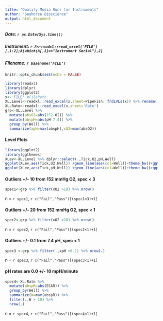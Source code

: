 ```yaml
---
title: "Qualify Media Runs for Instruments"
author: "Seahorse Bioscience"
output: html_document
---
```

##### Date: `r as.Date(Sys.time())`
##### Instrument:  `r A<-readxl::read_excel('FILE')[,1:2];A[which(A[,1]=="Instrument Serial"),2]`
##### Filename: `r basename('FILE')`
```r
knitr::opts_chunk$set(echo = FALSE)
```

```r
library(readxl)
library(dplyr)
library(ggplot2)
x<-'FILE' #FilePath
XL.Level<-readxl::read_excel(x,sheet=PipeFish::fndLVLs(x)) %>% rename(.,O2=`O2 (mmHg)`)
XL.Rate<-readxl::read_excel(x,sheet='Rate')
grp<-XL.Level %>% 
  mutate(absO2=abs(152-O2)) %>%
  mutate(abspH=abs(pH-7.4)) %>%
  group_by(Well) %>%
  summarize(xpH=max(abspH),xO2=max(absO2))
```

#### Level Plots


```r
library(ggplot2)
library(ggthemes)
XLev<-XL.Level %>% dplyr::select(.,Tick,O2,pH,Well)
ggplot(XLev,aes(Tick,O2,Well)) +geom_line(aes(col=Well))+theme_bw()+ggtitle("O2 Levels")
ggplot(XLev,aes(Tick,pH,Well)) +geom_line(aes(col=Well))+theme_bw()+ggtitle("pH Levels")

```




 

#### Outliers +/- 10 from 152 mmHg O2, spec < 3

```r
spec1<-grp %>% filter(xO2 >10) %>% nrow()
```
 n = `r spec1`,  `r c("Fail","Pass")[(spec1<3)+1]`

#### Outliers +/- 20 from 152 mmHg O2, spec < 1

```r
spec2<-grp %>% filter(xO2 >20) %>% nrow()
```
   
n = `r spec2`,  `r c("Fail","Pass")[(spec2<1)+1]`

   
#### Outliers +/- 0.1 from 7.4 pH, spec < 1

```r
spec3 <-grp %>% filter(.,xpH >0.1) %>% nrow(.)
```
n = `r spec3`, `r c("Fail","Pass")[(spec3<1)+1]`

#### pH rates are 0.0 +/- 10 mpH/minute

```r
spec4<-XL.Rate %>% 
  mutate(abspR=abs(ECAR)) %>%
  group_by(Well) %>%
  summarize(W=max(abspR)) %>%
  filter(.,W > 10) %>%
  nrow(.)
```

n = `r spec4`, `r c("Fail","Pass")[(spec4<1)+1]`



